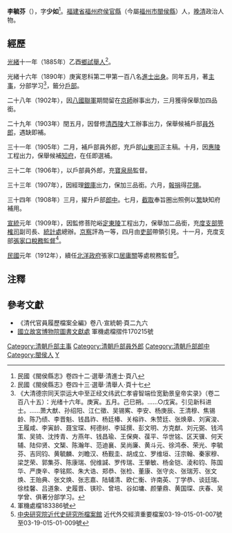 '''李毓芬'''（{{bd|1866年||？年|catIdx=L李}}），字'''少如'''<ref>民國《閩侯縣志》卷四十二·選舉·清進士·頁八</ref>。[[福建省|福建省]][[福州府|福州府]][[侯官縣|侯官縣]]（今屬[[福州市|福州市]][[閩侯縣|閩侯縣]]）人，[[晚清|晚清]]政治人物。

==經歷==
[[光緒|光緒]]十一年（1885年）乙酉[[鄉試|鄉試]][[舉人|舉人]]<ref>民國《閩侯縣志》卷四十三·選舉·清舉人·頁十七</ref>。

光緒十六年（1890年）庚寅恩科第二甲第一百八名[[進士出身|進士出身]]。同年五月，著[[主事|主事]]，分部学习<ref>《大清德宗同天崇运大中至正经文纬武仁孝睿智端俭宽勤景皇帝实录》（卷二百八十五）：光绪十六年。庚寅。五月。己巳朔。……○戊寅。引见新科进士。……萧大猷、孙绍阳、江仁徵、吴锡寯、李安、杨庚辰、王清穆、焦锡龄、陈乃绩、李晋魁、钱昌祚、杨廷椿、关榕祚、朱赞廷、张焕章、刘寅浚、王履咸、李寅龄、聂宝琛、柯德树、李延撰、彭文明、方克猷、刘元弼、钱鸿策、吴锜、沈抟青、方燕年、钱昌瑜、王保奭、葆平、华世铭、区天骥、何天辅、陆仰贤、文榘、陈瀚年、范迪襄、吴尚廉、黄斗元、徐鸿泰、荣光、李毓芬、吉同钧、黄毓麟、刘瞻汉、杨觐圭、胡成立、罗维垣、汪宗翰、秦家穆、梁芝荣、郭集芬、陈康瑞、倪维諴、罗传瑞、王肇敏、杨金铠、淩和钧、陈国华、严庚辛、李铭熙、朱大诰、郑恭、张检、董康、张守炎、张瑞芳、张文焕、王贻典、张文焕、张志嘉、陆辅清、欧仁衡、许南英、丁学恭、谈廷瑞、徐桂馨、吕道象、史履晋、锳珍、曾培、谷如墉、颜肇鼎、黄国琛、庆春、吴学曾、俱著分部学习。</ref>，籤分[[戶部|戶部]]。

二十八年（1902年），因[[八國聯軍|八國聯軍]]期間留在[[京師|京師]]辦事出力，三月獲得保舉加四品銜。

二十九年（1903年）閏五月，因督修[[清西陵|清西陵]]大工辦事出力，保舉候補戶部[[員外郎|員外郎]]，遇缺即補。

三十一年（1905年）二月，補戶部員外郎，充戶部[[山東司|山東司]]正主稿。十月，因[[清惠陵|惠陵]]工程出力，保舉候補[[知府|知府]]，在任即選補。

三十二年（1906年），以戶部員外郎，充[[寶泉局|寶泉局]]監督。

三十三年（1907年），因經理[[戶部銀庫|銀庫]]出力，保加三品銜。六月，[[報捐|報捐]]得[[花翎|花翎]]。

三十四年（1908年）三月，擢升戶部[[郎中_(官位)|郎中]]。七月，[[截取|截取]]奉旨圈出照例以[[繁|繁]]缺知府補用。

[[宣統|宣統]]元年（1909年），因監修菩陀峪[[定東陵|定東陵]]工程出力，保舉加二品銜，充[[度支部|度支部]][[筦榷司|筦榷司]]副司長、[[統計處|統計處]]總辦。[[京察|京察]]評為一等，四月由[[吏部|吏部]]帶領引見。十一月，充度支部[[張家口|張家口]][[稅務監督|稅務監督]]<ref>軍機處檔183386號</ref>。

[[民國紀年|民國]]元年（1912年），續任[[北洋政府|北洋政府]]張家口[[居庸關|居庸關]]等處稅務監督<ref>[[中央研究院|中央研究院]][http://archives.sinica.edu.tw/ 近代史研究所檔案館] {{Wayback|url=http://archives.sinica.edu.tw/ |date=20100628171901 }}近代外交經濟重要檔案03-19-015-01-007號至03-19-015-01-009號</ref>。

==注釋==
{{reflist}}

==參考文獻==
*《清代官員履歷檔案全編》卷八·宣統朝·頁二九六
*[[國立故宮博物院|國立故宮博物院]][http://www.npm.gov.tw/zh-tw/learning/library/info.htm 圖書文獻處] {{Wayback|url=http://www.npm.gov.tw/zh-tw/learning/library/info.htm |date=20110219061109 }}軍機處檔摺件170215號

{{光緒十六年庚寅恩科殿試金榜}}
{{DEFAULTSORT:Li李}}
[[Category:清朝戶部主事|Category:清朝戶部主事]]
[[Category:清朝戶部員外郎|Category:清朝戶部員外郎]]
[[Category:清朝戶部郎中|Category:清朝戶部郎中]]
[[Category:閩侯人|Category:閩侯人]]
[[Category:李姓|Y]]